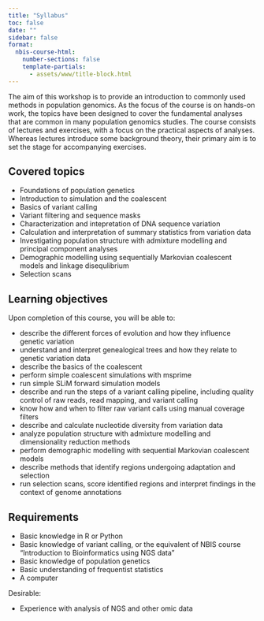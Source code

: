 ```yaml
---
title: "Syllabus"
toc: false
date: ""
sidebar: false
format:
  nbis-course-html:
    number-sections: false
    template-partials:
      - assets/www/title-block.html
---
```


The aim of this workshop is to provide an introduction to commonly
used methods in population genomics. As the focus of the course is on
hands-on work, the topics have been designed to cover the fundamental
analyses that are common in many population genomics studies. The
course consists of lectures and exercises, with a focus on the
practical aspects of analyses. Whereas lectures introduce some
background theory, their primary aim is to set the stage for
accompanying exercises.

:::{.panel-tabset}

## Covered topics

- Foundations of population genetics
- Introduction to simulation and the coalescent
- Basics of variant calling
- Variant filtering and sequence masks
- Characterization and intepretation of DNA sequence variation
- Calculation and interpretation of summary statistics from variation
  data
- Investigating population structure with admixture modelling and
  principal component analyses
- Demographic modelling using sequentially Markovian coalescent models
  and linkage disequlibrium
- Selection scans

## Learning objectives

Upon completion of this course, you will be able to:

- describe the different forces of evolution and how they influence
  genetic variation
- understand and interpret genealogical trees and how they relate to
  genetic variation data
- describe the basics of the coalescent
- perform simple coalescent simulations with msprime
- run simple SLiM forward simulation models
- describe and run the steps of a variant calling pipeline, including
  quality control of raw reads, read mapping, and variant calling
- know how and when to filter raw variant calls using manual coverage
  filters
- describe and calculate nucleotide diversity from variation data
- analyze population structure with admixture modelling and
  dimensionality reduction methods
- perform demographic modelling with sequential Markovian coalescent
  models
- describe methods that identify regions undergoing adaptation and
  selection
- run selection scans, score identified regions and interpret findings
  in the context of genome annotations

## Requirements

- Basic knowledge in R or Python
- Basic knowledge of variant calling, or the equivalent of NBIS course
  "Introduction to Bioinformatics using NGS data"
- Basic knowledge of population genetics
- Basic understanding of frequentist statistics
- A computer

Desirable:

- Experience with analysis of NGS and other omic data

:::
